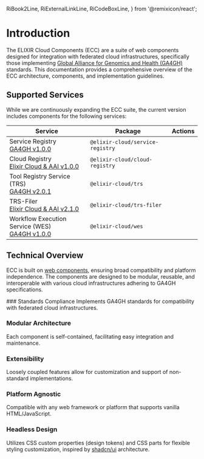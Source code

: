   RiBook2Line,
  RiExternalLinkLine,
  RiCodeBoxLine,
} from '@remixicon/react';

# Introduction

The ELIXIR Cloud Components (ECC) are a suite of web components designed for integration with federated cloud infrastructures, specifically those implementing [Global Alliance for Genomics and Health (GA4GH)](https://www.ga4gh.org/) standards. This documentation provides a comprehensive overview of the ECC architecture, components, and implementation guidelines.

## Supported Services

While we are continuously expanding the ECC suite, the current version includes components for the following services:

<div className="w-full overflow-x-auto mt-6">
  <table className="w-full text-left border-collapse">
    <thead>
      <tr className="border-b border-gray-200 dark:border-gray-700 bg-gray-50/50 dark:bg-gray-800/50">
        <th className="py-2 px-3 text-sm font-semibold">Service</th>
        <th className="py-2 px-3 text-sm font-semibold">Package</th>
        <th className="py-2 px-3 text-sm font-semibold text-center">Actions</th>
      </tr>
    </thead>
    <tbody className="text-sm">
      <tr className="border-b border-gray-100 dark:border-gray-800 hover:bg-gray-50/50 dark:hover:bg-gray-800/30">
        <td className="py-2 px-3">
          <div className="font-medium">Service Registry</div>
          <a href="https://github.com/ga4gh-discovery/ga4gh-service-registry/blob/8c45be52940db92c2fa1cd821519c271c22b1c4c/service-registry.yaml" target="_blank" rel="noopener noreferrer" className="text-xs text-blue-600 dark:text-blue-400 hover:text-blue-500 dark:hover:text-blue-300 hover:underline">GA4GH v1.0.0</a>
        </td>
        <td className="py-2 px-3">
          <code className="text-xs bg-gray-100 dark:bg-gray-800 px-1.5 py-0.5 rounded">@elixir-cloud/service-registry</code>
        </td>
        <td className="py-2 px-3">
          <div className="flex items-center justify-center gap-3">
            <a href="/docs/service-registry/introduction" title="Documentation" className="text-gray-500 hover:text-blue-600 dark:hover:text-blue-400">
              <RiBook2Line size={16} />
            </a>
            <a href="https://cloud-registry.anuragxd.com" title="Live Demo" target="_blank" rel="noopener noreferrer" className="text-gray-500 hover:text-green-600 dark:hover:text-green-400">
              <RiExternalLinkLine size={16} />
            </a>
          </div>
        </td>
      </tr>
      <tr className="border-b border-gray-100 dark:border-gray-800 hover:bg-gray-50/50 dark:hover:bg-gray-800/30">
        <td className="py-2 px-3">
          <div className="font-medium">Cloud Registry</div>
          <a href="https://github.com/ga4gh-discovery/ga4gh-service-registry/blob/8c45be52940db92c2fa1cd821519c271c22b1c4c/service-registry.yaml" target="_blank" rel="noopener noreferrer" className="text-blue-600 dark:text-blue-400 hover:text-blue-500 dark:hover:text-blue-300 hover:underline">
            Elixir Cloud & AAI v1.0.0
          </a>
        </td>
        <td className="py-2 px-3">
          <code className="text-xs bg-gray-100 dark:bg-gray-800 px-1.5 py-0.5 rounded">@elixir-cloud/cloud-registry</code>
        </td>
        <td className="py-2 px-3">
          <div className="flex items-center justify-center gap-3">
            <a href="/docs/cloud-registry/introduction" title="Documentation" className="text-gray-500 hover:text-blue-600 dark:hover:text-blue-400">
              <RiBook2Line size={16} />
            </a>
            <a href="https://cloud-registry.anuragxd.com" title="Live Demo" target="_blank" rel="noopener noreferrer" className="text-gray-500 hover:text-green-600 dark:hover:text-green-400">
              <RiExternalLinkLine size={16} />
            </a>
          </div>
        </td>
      </tr>
      <tr className="border-b border-gray-100 dark:border-gray-800 hover:bg-gray-50/50 dark:hover:bg-gray-800/30">
        <td className="py-2 px-3">
          <div className="font-medium">Tool Registry Service (TRS)</div>
          <a href="https://github.com/ga4gh/tool-registry-service-schemas/blob/release-2.0.1/openapi/openapi.yaml" target="_blank" rel="noopener noreferrer" className="text-blue-600 dark:text-blue-400 hover:text-blue-500 dark:hover:text-blue-300 hover:underline">
            GA4GH v2.0.1
          </a>
        </td>
        <td className="py-2 px-3">
          <code className="text-xs bg-gray-100 dark:bg-gray-800 px-1.5 py-0.5 rounded">@elixir-cloud/trs</code>
        </td>
        <td className="py-2 px-3">
          <div className="flex items-center justify-center gap-3">
            <a href="/docs/trs/introduction" title="Documentation" className="text-gray-500 hover:text-blue-600 dark:hover:text-blue-400">
              <RiBook2Line size={16} />
            </a>
            <a href="https://trs-filer.anuragxd.com" title="Live Demo" target="_blank" rel="noopener noreferrer" className="text-gray-500 hover:text-green-600 dark:hover:text-green-400">
              <RiExternalLinkLine size={16} />
            </a>
          </div>
        </td>
      </tr>
      <tr className="border-b border-gray-100 dark:border-gray-800 hover:bg-gray-50/50 dark:hover:bg-gray-800/30">
        <td className="py-2 px-3">
          <div className="font-medium">TRS-Filer</div>
          <a href="https://github.com/ga4gh/tool-registry-service-schemas/blob/release-2.0.1/openapi/openapi.yaml" target="_blank" rel="noopener noreferrer" className="text-blue-600 dark:text-blue-400 hover:text-blue-500 dark:hover:text-blue-300 hover:underline">
            Elixir Cloud & AAI v2.1.0
          </a>
        </td>
        <td className="py-2 px-3">
          <code className="text-xs bg-gray-100 dark:bg-gray-800 px-1.5 py-0.5 rounded">@elixir-cloud/trs-filer</code>
        </td>
        <td className="py-2 px-3">
          <div className="flex items-center justify-center gap-3">
            <a href="/docs/trs-filer/introduction" title="Documentation" className="text-gray-500 hover:text-blue-600 dark:hover:text-blue-400">
              <RiBook2Line size={16} />
            </a>
            <a href="https://trs-filer.anuragxd.com" title="Live Demo" target="_blank" rel="noopener noreferrer" className="text-gray-500 hover:text-green-600 dark:hover:text-green-400">
              <RiExternalLinkLine size={16} />
            </a>
          </div>
        </td>
      </tr>
      <tr className="border-b border-gray-100 dark:border-gray-800 hover:bg-gray-50/50 dark:hover:bg-gray-800/30">
        <td className="py-2 px-3">
          <div className="font-medium">Workflow Execution Service (WES)</div>
          <a href="https://github.com/ga4gh/workflow-execution-service-schemas/blob/c5406f1d3740e21b93d3ac71a4c8d7b874011519/openapi/workflow_execution_service.swagger.yaml" target="_blank" rel="noopener noreferrer" className="text-blue-600 dark:text-blue-400 hover:text-blue-500 dark:hover:text-blue-300 hover:underline">
            GA4GH v1.0.0
          </a>
        </td>
        <td className="py-2 px-3">
          <code className="text-xs bg-gray-100 dark:bg-gray-800 px-1.5 py-0.5 rounded">@elixir-cloud/wes</code>
        </td>
        <td className="py-2 px-3">
          <div className="flex items-center justify-center gap-3">
            <a href="/docs/wes/introduction" title="Documentation" className="text-gray-500 hover:text-blue-600 dark:hover:text-blue-400">
              <RiBook2Line size={16} />
            </a>
            <a href="https://weskit.anuragxd.com" title="Live Demo" target="_blank" rel="noopener noreferrer" className="text-gray-500 hover:text-green-600 dark:hover:text-green-400">
              <RiExternalLinkLine size={16} />
            </a>
          </div>
        </td>
      </tr>
    </tbody>
  </table>
</div>

## Technical Overview

ECC is built on [web components](https://www.webcomponents.org/introduction), ensuring broad compatibility and platform independence. The components are designed to be modular, reusable, and interoperable with various cloud infrastructures adhering to GA4GH specifications.

<Steps>
### Standards Compliance
Implements GA4GH standards for compatibility with federated cloud infrastructures.

### Modular Architecture

Each component is self-contained, facilitating easy integration and maintenance.

### Extensibility

Loosely coupled features allow for customization and support of non-standard implementations.

### Platform Agnostic

Compatible with any web framework or platform that supports vanilla HTML/JavaScript.

### Headless Design

Utilizes CSS custom properties (design tokens) and CSS parts for flexible styling customization, inspired by [shadcn/ui](https://ui.shadcn.com/) architecture.

</Steps>

